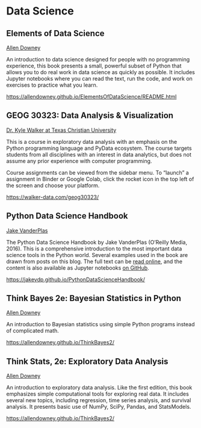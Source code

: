 # Data Science

## Elements of Data Science

[Allen Downey](https://www.allendowney.com/)

An introduction to data science designed for people with no programming experience, this book presents a small, powerful subset of Python that allows you to do real work in data science as quickly as possible.  It includes Jupyter notebooks where you can read the text, run the code, and work on exercises to practice what you learn.

<https://allendowney.github.io/ElementsOfDataScience/README.html>

## GEOG 30323: Data Analysis & Visualization

[Dr. Kyle Walker at Texas Christian University](https://addran.tcu.edu/view/kyle-walker)

This is a course in exploratory data analysis with an emphasis on the Python programming language and PyData ecosystem. The course targets students from all disciplines with an interest in data analytics, but does not assume any prior experience with computer programming.

Course assignments can be viewed from the sidebar menu. To “launch” a assignment in Binder or Google Colab, click the rocket icon in the top left of the screen and choose your platform.

<https://walker-data.com/geog30323/>

## Python Data Science Handbook

[Jake VanderPlas](http://vanderplas.com/)

The Python Data Science Handbook by Jake VanderPlas (O'Reilly Media, 2016). This is a comprehensive introduction to the most important data science tools in the Python world. Several examples used in the book are drawn from posts on this blog. The full text can be
[read online](https://jakevdp.github.io/PythonDataScienceHandbook/),
and the content is also available as Jupyter notebooks
[on GitHub](http://github.com/jakevdp/PythonDataScienceHandbook).

<https://jakevdp.github.io/PythonDataScienceHandbook/>


## Think Bayes 2e: Bayesian Statistics in Python

[Allen Downey](https://www.allendowney.com/)

An introduction to Bayesian statistics using simple Python programs instead of complicated math.

<https://allendowney.github.io/ThinkBayes2/>


## Think Stats, 2e: Exploratory Data Analysis

[Allen Downey](https://www.allendowney.com/)

An introduction to exploratory data analysis. Like the first edition, this book emphasizes simple computational tools for exploring real data. It includes several new topics, including regression, time series analysis, and survival analysis. It presents basic use of NumPy, SciPy, Pandas, and StatsModels.

<https://allendowney.github.io/ThinkBayes2/>
